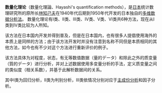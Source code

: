 {{original research|time=2016-01-14T15:06:06+00:00}}
{{unreferenced|time=2016-01-14T15:06:06+00:00}}
'''数量化理论'''（数量化理論、Hayashi's quantification methods），是[[日本|日本]]统计数理研究所的原所长[[林知己夫|林知己夫]]在1940年代后期到1950年代开发的日本独自的[[多维数据分析法|多维数据分析法]]。
数量化理论有I类、II类、III类、IV类、V类、VI类共6种方法，现在从I类到IV类比较为人所知。


该方法在日本国内开发并得到普及，但是在日本国内，也有很多人提倡使用海外的本质上是同样的方法；由于该方法开发时并没有注意到名称不同但是本质相同的其他方法，如今也有不少对这个方法进行重新评价的例子。

该方法具体为对程度，状态，有无等数值数据（量的データ）和除此之外的质变量（質的データ）进行分析，并对上述数据使用多变量分析的手法，定义质变量之间的类似度（相关系数），并基于此解析数据间的关系。

其中I类为回归分析，II类为判别分析，III类依情况分别对应于[[主成份分析|主成份分析]]和因子分析。